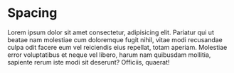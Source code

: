 
<Meta title="CSS/Dark/Spacing" />

# Spacing

Lorem ipsum dolor sit amet consectetur, adipisicing elit. Pariatur qui ut
beatae nam molestiae cum doloremque fugit nihil, vitae modi recusandae culpa
odit facere eum vel reiciendis eius repellat, totam aperiam. Molestiae error
voluptatibus et neque vel libero, harum nam quibusdam mollitia, sapiente rerum
iste modi sit deserunt? Officiis, quaerat!


<DesignTokenDocBlock categoryName="dist/web/css/Dark/spacing.css" maxHeight={10000} />
